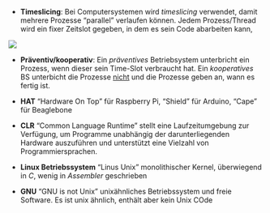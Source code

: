 - **Timeslicing**: Bei Computersystemen wird *timeslicing* verwendet, damit mehrere Prozesse "parallel" verlaufen können. Jedem Prozess/Thread wird ein fixer Zeitslot gegeben, in dem es sein Code abarbeiten kann,  

![](images/TimeSlicing.png)

- **Präventiv/kooperativ**: Ein *präventives* Betriebsystem unterbricht ein Prozess, wenn dieser sein Time-Slot verbraucht hat. Ein *kooperatives* BS unterbicht die Prozesse [nicht]{.underline} und die Prozesse geben an, wann es fertig ist. 

- **HAT** "Hardware On Top" für Raspberry Pi, "Shield" für Arduino, "Cape" für Beaglebone

- **CLR** "Common Language Runtime" stellt eine Laufzeitumgebung zur Verfügung, um Programme unabhängig der darunterliegenden Hardware auszuführen und unterstützt
eine Vielzahl von Programmiersprachen.

- **Linux Betriebssystem** "Linus Unix" monolithischer Kernel, überwiegend in *C*, wenig in *Assembler* geschrieben

- **GNU** "GNU is not Unix" unixähnliches Betriebssystem und freie Software. Es ist unix ähnlich, enthält aber kein Unix COde
